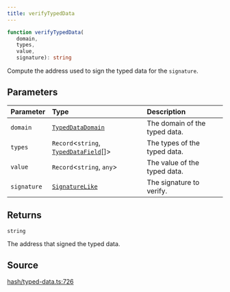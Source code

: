 ```yaml
---
title: verifyTypedData
---
```


```ts
function verifyTypedData(
   domain, 
   types, 
   value, 
   signature): string
```

Compute the address used to sign the typed data for the `signature`.

## Parameters

| Parameter | Type | Description |
| :------ | :------ | :------ |
| `domain` | [`TypedDataDomain`](/content/interfaces/TypedDataDomain) | The domain of the typed data. |
| `types` | `Record`\<`string`, [`TypedDataField`](/content/interfaces/TypedDataField)[]\> | The types of the typed data. |
| `value` | `Record`\<`string`, `any`\> | The value of the typed data. |
| `signature` | [`SignatureLike`](/content/type-aliases/SignatureLike) | The signature to verify. |

## Returns

`string`

The address that signed the typed data.

## Source

[hash/typed-data.ts:726](https://github.com/dominant-strategies/quais-6.js/blob/755bfc2a1f4b5e928682c06a8fa45128a878e1f4/src/hash/typed-data.ts#L726)
